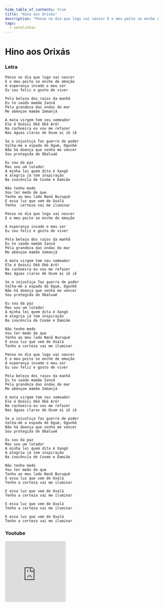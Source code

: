 ```yaml
---
hide_table_of_contents: true
title: "Hino aos Orixás"
description: "Penso no dia que logo vai nascer E o meu peito se enche de emoção A esperança invade o meu ser Eu sou feliz e gosto de viver Pela beleza dos raios da manhã Eu te saúdo mamãe Iansã Pela grandeza das ondas do mar Me abençoe mamãe Iemanjá A mata virgem tem seu semeador Ele é Oxóssi Okê Okê Arô! Na cachoeira eu vou me refazer Nas águas claras de Oxum ai iê iê Se a injustiça faz guerra de poder Valha-me a espada de Ogum, Ogunhê Não há doença que venha me vencer Sou protegida de Obaluaê Eu sou da paz Mas sou um lutador A minha lei quem dita é Xangô A alegria já tem inspiração Na inocência de Cosme e Damião Não tenho medo Vou ter medo de que Tenho ao meu lado Nanã Buruquê E essa luz que vem de Oxalá Tenho certeza vai me iluminar Penso no dia que logo vai nascer E o meu peito se enche de emoção A esperança invade o meu ser Eu sou feliz e gosto de viver Pela beleza dos raios da manhã Eu te saúdo mamãe Iansã Pela grandeza das ondas do mar Me abençoe mamãe Iemanjá A mata virgem tem seu semeador Ele é Oxóssi Okê Okê Arô! Na cachoeira eu vou me refazer Nas águas claras de Oxum ai iê iê Se a injustiça faz guerra de poder Valha-me a espada de Ogum, Ogunhê Não há doença que venha me vencer Sou protegida de Obaluaê Eu sou da paz Mas sou um lutador A minha lei quem dita é Xangô A alegria já tem inspiração Na inocência de Cosme e Damião Não tenho medo Vou ter medo de que Tenho ao meu lado Nanã Buruquê E essa luz que vem de Oxalá Tenho a certeza vai me iluminar Penso no dia que logo vai nascer E o meu peito se enche de emoção A esperança invade o meu ser Eu sou feliz e gosto de viver Pela beleza dos raios da manhã Eu te saúdo mamãe Iansã Pela grandeza das ondas do mar Me abençoe mamãe Iemanjá A mata virgem tem seu semeador Ele é Oxóssi Okê Okê Arô! Na cachoeira eu vou me refazer Nas águas claras de Oxum ai iê iê Se a injustiça faz guerra de poder Valha-me a espada de Ogum, Ogunhê Não há doença que venha me vencer Sou protegida de Obaluaê Eu sou da paz Mas sou um lutador A minha lei quem dita é Xangô A alegria já tem inspiração Na inocência de Cosme e Damião Não tenho medo Vou ter medo de que Tenho ao meu lado Nanã Buruquê E essa luz que vem de Oxalá Tenho a certeza vai me iluminar E essa luz que vem de Oxalá Tenho a certeza vai me iluminar E essa luz que vem de Oxalá Tenho a certeza vai me iluminar E essa luz que vem de Oxalá Tenho a certeza vai me iluminar"
tags:
  - setelinhas
---
```


# Hino aos Orixás

### Letra

```text
Penso no dia que logo vai nascer
E o meu peito se enche de emoção
A esperança invade o meu ser
Eu sou feliz e gosto de viver

Pela beleza dos raios da manhã
Eu te saúdo mamãe Iansã
Pela grandeza das ondas do mar
Me abençoe mamãe Iemanjá

A mata virgem tem seu semeador
Ele é Oxóssi Okê Okê Arô!
Na cachoeira eu vou me refazer
Nas águas claras de Oxum ai iê iê

Se a injustiça faz guerra de poder
Valha-me a espada de Ogum, Ogunhê
Não há doença que venha me vencer
Sou protegida de Obaluaê

Eu sou da paz
Mas sou um lutador
A minha lei quem dita é Xangô
A alegria já tem inspiração
Na inocência de Cosme e Damião

Não tenho medo
Vou ter medo de que
Tenho ao meu lado Nanã Buruquê
E essa luz que vem de Oxalá
Tenho  certeza vai me iluminar

Penso no dia que logo vai nascer
E o meu peito se enche de emoção

A esperança invade o meu ser
Eu sou feliz e gosto de viver

Pela beleza dos raios da manhã
Eu te saúdo mamãe Iansã
Pela grandeza das ondas do mar
Me abençoe mamãe Iemanjá

A mata virgem tem seu semeador
Ele é Oxóssi Okê Okê Arô!
Na cachoeira eu vou me refazer
Nas águas claras de Oxum ai iê iê

Se a injustiça faz guerra de poder
Valha-me a espada de Ogum, Ogunhê
Não há doença que venha me vencer
Sou protegida de Obaluaê

Eu sou da paz
Mas sou um lutador
A minha lei quem dita é Xangô
A alegria já tem inspiração
Na inocência de Cosme e Damião

Não tenho medo
Vou ter medo de que
Tenho ao meu lado Nanã Buruquê
E essa luz que vem de Oxalá
Tenho a certeza vai me iluminar

Penso no dia que logo vai nascer
E o meu peito se enche de emoção
A esperança invade o meu ser
Eu sou feliz e gosto de viver

Pela beleza dos raios da manhã
Eu te saúdo mamãe Iansã
Pela grandeza das ondas do mar
Me abençoe mamãe Iemanjá

A mata virgem tem seu semeador
Ele é Oxóssi Okê Okê Arô!
Na cachoeira eu vou me refazer
Nas águas claras de Oxum ai iê iê

Se a injustiça faz guerra de poder
Valha-me a espada de Ogum, Ogunhê
Não há doença que venha me vencer
Sou protegida de Obaluaê

Eu sou da paz
Mas sou um lutador
A minha lei quem dita é Xangô
A alegria já tem inspiração
Na inocência de Cosme e Damião

Não tenho medo
Vou ter medo de que
Tenho ao meu lado Nanã Buruquê
E essa luz que vem de Oxalá
Tenho a certeza vai me iluminar

E essa luz que vem de Oxalá
Tenho a certeza vai me iluminar

E essa luz que vem de Oxalá
Tenho a certeza vai me iluminar

E essa luz que vem de Oxalá
Tenho a certeza vai me iluminar
```

### Youtube

<iframe
  width="200"
  height="200"
  src="https://www.youtube.com/embed/TpRl78h6cuQ"
  title="YouTube video player"
  frameborder="0"
  allow="accelerometer; autoplay; clipboard-write; encrypted-media; gyroscope; picture-in-picture; web-share"
  referrerpolicy="strict-origin-when-cross-origin"
  allowfullscreen
></iframe>